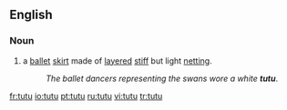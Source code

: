 ==English==

===Noun===
{{en-noun}}

# a [[ballet]] [[skirt]] made of [[layered]] [[stiff]] but light [[netting]].
#:''The ballet dancers representing the swans wore a white '''tutu'''''.

[[fr:tutu]]
[[io:tutu]]
[[pt:tutu]]
[[ru:tutu]]
[[vi:tutu]]
[[tr:tutu]]